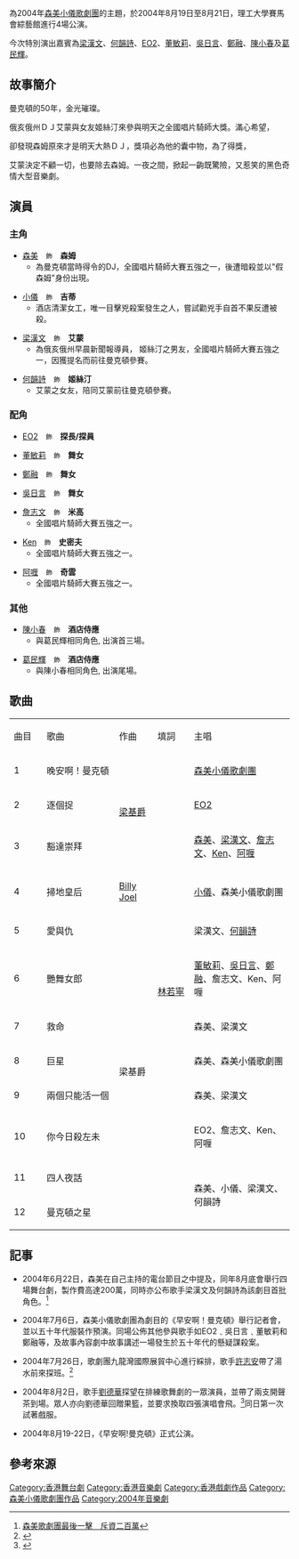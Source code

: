 {{non-free|time=2014-05-21T16:15:21+00:00}}

{{engname|早安啊!曼克頓|Good Morning Manhattan}}為2004年[[森美小儀歌劇團|森美小儀歌劇團]]的主題，於2004年8月19日至8月21日，理工大學賽馬會綜藝館進行4場公演。

今次特別演出嘉賓為[[梁漢文|梁漢文]]、[[何韻詩|何韻詩]]、[[EO2|EO2]]、[[董敏莉|董敏莉]]、[[吳日言|吳日言]]、[[鄭融|鄭融]]、[[陳小春|陳小春]]及[[葛民輝|葛民輝]]。

==故事簡介==
曼克頓的50年，金光璀璨。

俄亥俄州ＤＪ艾蒙與女友姬絲汀來參與明天之全國唱片騎師大獎。滿心希望，

卻發現森姆原來才是明天大熱ＤＪ，獎項必為他的囊中物，為了得獎，

艾蒙決定不顧一切，也要除去森姆。一夜之間，掀起一齣既驚險，又惹笑的黑色奇情大型音樂劇。

==演員==
===主角===
*[[森美|森美]]　<span style="font-size:smaller;">飾</span>　'''森姆'''
**為曼克頓當時得令的DJ，全國唱片騎師大賽五強之一，後遭暗殺並以"假森姆"身份出現。

*[[小儀|小儀]]　<span style="font-size:smaller;">飾</span>　'''吉蒂'''
**酒店清潔女工，唯一目擊兇殺案發生之人，嘗試勸兇手自首不果反遭被殺。

*[[梁漢文|梁漢文]]　<span style="font-size:smaller;">飾</span>　'''艾蒙'''
**為俄亥俄州早晨新聞報導員， 姬絲汀之男友，全國唱片騎師大賽五強之一，因獲提名而前往曼克頓參賽。

*[[何韻詩|何韻詩]]　<span style="font-size:smaller;">飾</span>　'''姬絲汀'''
**艾蒙之女友，陪同艾蒙前往曼克頓參賽。

===配角===
*[[EO2|EO2]]　<span style="font-size:smaller;">飾</span>　'''探長/探員'''

*[[董敏莉|董敏莉]]　<span style="font-size:smaller;">飾</span>　'''舞女'''

*[[鄭融|鄭融]]　<span style="font-size:smaller;">飾</span>　'''舞女'''

*[[吳日言|吳日言]]　<span style="font-size:smaller;">飾</span>　'''舞女'''

*[[詹志文|詹志文]]　<span style="font-size:smaller;">飾</span>　'''米高'''
**全國唱片騎師大賽五強之一。

*[[Ken|Ken]]　<span style="font-size:smaller;">飾</span>　'''史密夫'''
**全國唱片騎師大賽五強之一。

*[[阿喱|阿喱]]　<span style="font-size:smaller;">飾</span>　'''奇雲'''
**全國唱片騎師大賽五強之一。

===其他===
*[[陳小春|陳小春]]　<span style="font-size:smaller;">飾</span>　'''酒店侍應'''
**與葛民輝相同角色, 出演首三場。

*[[葛民輝|葛民輝]]　<span style="font-size:smaller;">飾</span>　'''酒店侍應'''
**與陳小春相同角色, 出演尾場。

==歌曲==
{| border=1
| style="width:50px" | 曲目
| style="width:140px" | 歌曲
| style="width:60px"| 作曲
| style="width:60px"| 填詞
| style="width:200px" | 主唱
|-
| 1
| 晚安啊！曼克頓
| rowspan=3|[[梁基爵|梁基爵]]
| rowspan=12|[[林若寧|林若寧]]
| [[森美小儀歌劇團|森美小儀歌劇團]]
|-
| 2
| 逐個捉
| [[EO2|EO2]]
|-
| 3
| 豁達崇拜
| [[森美|森美]]、[[梁漢文|梁漢文]]、[[詹志文|詹志文]]、[[Ken|Ken]]、[[阿喱|阿喱]]
|-
| 4
| 掃地皇后
| [[Billy_Joel|Billy Joel]]
| [[阮小儀|小儀]]、森美小儀歌劇團
|-
| 5
| 愛與仇
| rowspan=8|梁基爵
| 梁漢文、[[何韻詩|何韻詩]]
|-
| 6
| 艷舞女郎
| [[董敏莉|董敏莉]]、[[吳日言|吳日言]]、[[鄭融|鄭融]]、詹志文、Ken、阿喱
|-
| 7
| 救命
| 森美、梁漢文
|-
| 8
| 巨星
| 森美、森美小儀歌劇團
|-
| 9
| 兩個只能活一個
| 森美、梁漢文
|-
| 10
| 你今日殺左未
| EO2、詹志文、Ken、阿喱
|-
| 11
| 四人夜話
| rowspan=2|森美、小儀、梁漢文、何韻詩
|-
| 12
| 曼克頓之星 
|}

==記事==
*2004年6月22日，森美在自己主持的電台節目之中提及，同年8月底會舉行四場舞台劇，製作費高達200萬，同時亦公布歌手梁漢文及何韻詩為該劇目首批角色。<ref>[http://www.inkui.com/a4/2019/2019542.html 森美歌劇團最後一擊　斥資二百萬]</ref>

*2004年7月6日，森美小儀歌劇團為劇目的《早安啊！曼克頓》舉行記者會，並以五十年代服裝作預演。同場公佈其他參與歌手如EO2﹑吳日言﹑董敏莉和鄭融等，及故事內容劇中故事講述一場發生於五十年代的懸疑謀殺案。

*2004年7月26日，歌劇團九龍灣國際展貿中心進行綵排，歌手[[許志安|許志安]]帶了湯水前來探班。<ref>{{Cite web |url=http://hk.apple.nextmedia.com/entertainment/art/20040728/4201910 |title=許志安例湯贈 Sammi |access-date=2015-12-30 |archive-date=2016-03-04 |archive-url=https://web.archive.org/web/20160304132243/http://hk.apple.nextmedia.com/entertainment/art/20040728/4201910 |dead-url=no }}</ref>

*2004年8月2日，歌手[[劉德華|劉德華]]探望在排練歌舞劇的一眾演員，並帶了兩支開聲茶到場。眾人亦向劉德華回贈果籃，並要求換取四張演唱會飛。<ref>{{Cite web |url=http://hk.apple.nextmedia.com/entertainment/art/20040804/4216651 |title=華仔抗拒現形褲 |access-date=2015-12-30 |archive-date=2016-08-07 |archive-url=https://web.archive.org/web/20160807162849/http://hk.apple.nextmedia.com/entertainment/art/20040804/4216651 |dead-url=no }}</ref>同日第一次試著戲服。

*2004年8月19-22日，《早安啊!曼克頓》正式公演。

==參考來源==
{{reflist}}
{{模板:森美小儀歌劇團}}
{{何韻詩}}
{{梁漢文}}
[[Category:香港舞台劇|Category:香港舞台劇]]
[[Category:香港音樂劇|Category:香港音樂劇]]
[[Category:香港戲劇作品|Category:香港戲劇作品]]
[[Category:森美小儀歌劇團作品|Category:森美小儀歌劇團作品]]
[[Category:2004年音樂劇|Category:2004年音樂劇]]